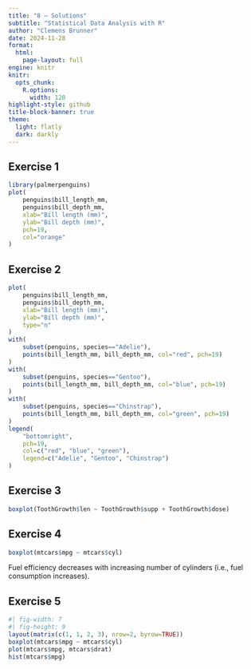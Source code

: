```yaml
---
title: "8 – Solutions"
subtitle: "Statistical Data Analysis with R"
author: "Clemens Brunner"
date: 2024-11-28
format:
  html:
    page-layout: full
engine: knitr
knitr:
  opts_chunk: 
    R.options:
      width: 120
highlight-style: github
title-block-banner: true
theme:
  light: flatly
  dark: darkly
---
```


## Exercise 1

```r
library(palmerpenguins)
plot(
    penguins$bill_length_mm,
    penguins$bill_depth_mm,
    xlab="Bill length (mm)",
    ylab="Bill depth (mm)",
    pch=19,
    col="orange"
)
```

## Exercise 2

```r
plot(
    penguins$bill_length_mm,
    penguins$bill_depth_mm,
    xlab="Bill length (mm)",
    ylab="Bill depth (mm)",
    type="n"
)
with(
    subset(penguins, species=="Adelie"),
    points(bill_length_mm, bill_depth_mm, col="red", pch=19)
)
with(
    subset(penguins, species=="Gentoo"),
    points(bill_length_mm, bill_depth_mm, col="blue", pch=19)
)
with(
    subset(penguins, species=="Chinstrap"),
    points(bill_length_mm, bill_depth_mm, col="green", pch=19)
)
legend(
    "bottomright",
    pch=19,
    col=c("red", "blue", "green"),
    legend=c("Adelie", "Gentoo", "Chinstrap")
)
```


## Exercise 3

```r
boxplot(ToothGrowth$len ~ ToothGrowth$supp + ToothGrowth$dose)
```


## Exercise 4

```r
boxplot(mtcars$mpg ~ mtcars$cyl)
```

Fuel efficiency decreases with increasing number of cylinders (i.e., fuel consumption increases).


## Exercise 5

```r
#| fig-width: 7
#| fig-height: 9
layout(matrix(c(1, 1, 2, 3), nrow=2, byrow=TRUE))
boxplot(mtcars$mpg ~ mtcars$cyl)
plot(mtcars$mpg, mtcars$drat)
hist(mtcars$mpg)
```
